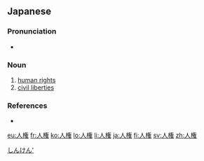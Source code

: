 ==Japanese==
{{ja-kanjitab|じん|けん|yomi=on}}

===Pronunciation===
* {{ja-pron|じんけん|y=o|acc=0|acc_ref=NHK}}

===Noun===
{{ja-noun|kyu=人權|じんけん}}

# [[human rights]]
# [[civil liberties]]
[[Category:ja:Society|しんけん']]

===References===
<references/>
* {{R:Shogakukan}}

[[eu:人権]]
[[fr:人権]]
[[ko:人権]]
[[lo:人権]]
[[li:人権]]
[[ja:人権]]
[[fi:人権]]
[[sv:人権]]
[[zh:人権]]